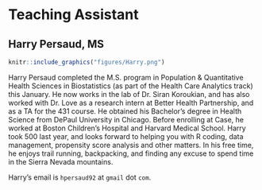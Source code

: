 # Teaching Assistant

## Harry Persaud, MS

```r
knitr::include_graphics("figures/Harry.png")
```

Harry Persaud completed the M.S. program in Population & Quantitative Health Sciences in Biostatistics (as part of the Health Care Analytics track) this January. He now works in the lab of Dr. Siran Koroukian, and has also worked with Dr. Love as a research intern at Better Health Partnership, and as a TA for the 431 course. He obtained his Bachelor's degree in Health Science from DePaul University in Chicago. Before enrolling at Case, he worked at Boston Children's Hospital and Harvard Medical School. Harry took 500 last year, and looks forward to helping you with R coding, data management, propensity score analysis and other matters. In his free time, he enjoys trail running, backpacking, and finding any excuse to spend time in the Sierra Nevada mountains.

Harry's email is `hpersaud92` at `gmail` dot `com`.
